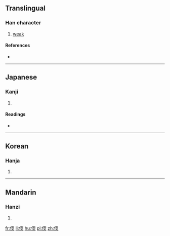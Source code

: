 ==Translingual==

===Han character===
{{Han char|rn=9|rad=人|as=09|sn=11|four=|canj=OMBK|ids=⿰亻耎}}

# [[weak]]

====References====
* {{Han ref|kx=0109.230|dkj=00831|dj=0233.120|hdz=10188.070|uh=5044|ud=20548}}

----

==Japanese==

===Kanji===
{{ja-kanji|grade=|rs=人09}}

# {{defn|lang=ja|sort=人09}}

====Readings====
* {{ja-readings|on=[[だん]] (dan), [[なん]] (nan)|kun=[[よわい]] (yowai)}}

----

==Korean==

===Hanja===
{{ko-hanja|hangeul=[[난]], [[연]]|rv=nan, yeon|mr=nan, yŏn}}

# {{defn|lang=ko|sort=人09}}

----

==Mandarin==

===Hanzi===
{{cmn-hanzi|pin=[[nuàn]] ([[nuan4]])|wg=nuan<sup>4</sup>}}

# {{defn|lang=cmn|sort=人09}}

[[fr:偄]]
[[li:偄]]
[[hu:偄]]
[[pl:偄]]
[[zh:偄]]